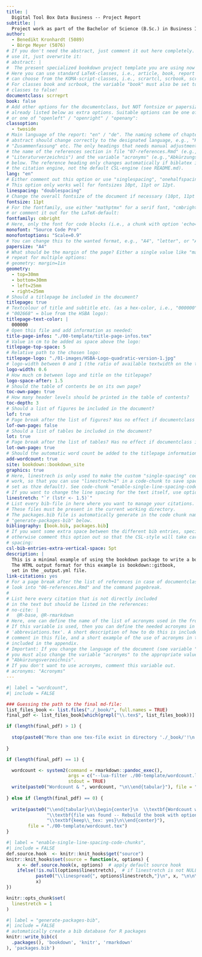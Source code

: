 ```yaml
--- 
title: |
  Digital Tool Box Data Business -- Project Report
subtitle: | 
  Project work as part of the Bachelor of Science (B.Sc.) in Business Informatics
author: 
  - Benedikt Kronhardt (5089)
  - Börge Meyer (5076)
# If you don't need the abstract, just comment it out here completely. If you want to 
# use it, just overwrite it:
# abstract: |
#  The present specialized bookdown project template you are using now is intended as the basis for a report or thesis at the Hamburg School of Business Administration (HSBA). Compared to the original project template coming with the bookdown package, it generates PDF output only, using a slightly customized LaTeX template based on the original Pandoc-template, which is adapted to the requirements of the HSBA for theses and reports. The main notable differences are an appropriate title page, an automatic word count function, a list of acronyms, an adapted page numbering, the use of the appropriate Chicago Manual of Style citation style (17th edition, CSL-based) and an additional chapter with a basic declaration of honor at the end. In addition, several additional folders are used to demonstrate a basic project structure, as well as a slightly modified file organization to show the use of other R packages in addition to the bookdown basics. The contents of the original bookdown template can be found in the following chapters, the additional code examples in the appendix. For more information about this template, please refer to the file 'README.md'.
# Here you can use standard LaTeX-classes, i.e., article, book, report or letter, or you
# can choose from the KOMA-script-classes, i.e., scrartcl, scrbook, scrreprt or scrlttr2.
# For classes book and scrbook, the variable "book" must also be set to true, for all other
# classes to false!
documentclass: scrreprt
book: false
# Add other options for the documentclass, but NOT fontsize or papersize, which are
# already listed below as extra options. Suitable options can be one of "oneside" / "twoside"
# or one of "openleft" / "openright" / "openany":
classoption: 
  - twoside
# Main language of the report: "en" / "de". The naming scheme of chapters or the 
# abstract should change correctly to the designated language, e.g., "Kapitel", 
# "Zusammenfassung" etc. The only headings that needs manual adjustment, are the 
# the name of the references section in file "07-references.Rmd" (e.g., 
# "Literaturverzeichnis") and the variable "acronyms" (e.g.,"Abkürzungsverzeichnis") 
# below. The reference heading only changes automatically if biblatex is used as
# the citation engine, not the default CSL-engine (see README.md).
lang: "en"
# Either comment out this option or use "singlespacing", "onehalfspacing" or "doublespacing".
# This option only works well for fontsizes 10pt, 11pt or 12pt.
linespacing: "doublespacing"
# Change the overall fontsize of the document if necessary (10pt, 11pt or 12pt):
fontsize: 11pt
# For the fontfamily, use either "mathptmx" for a serif font, "cmbright" for sans serif, 
# or comment it out for the LaTeX-default:
fontfamily: cmbright
# Here, only the font for code blocks (i.e., a chunk with option 'echo=TRUE') is set:
monofont: "Source Code Pro"
monofontoptions: "Scale=0.9"
# You can change this to the wanted format, e.g., "A4", "letter", or "A5":
papersize: "A4"
# What should be the margin of the page? Either a single value like "margin=1in" or 
# repeat for multiple options:
# geometry: margin=1in
geometry:
  - top=30mm
  - bottom=30mm
  - left=25mm
  - right=25mm
# Should a titlepage be included in the document?
titlepage: true
# Textcolour of title and subtitle etc. (as a hex-color, i.e., "000000" = black,
# "002668" = blue from the HSBA logo):
titlepage-text-color: |
  000000
# Open this file and add information as needed:
title-page-infos: "./00-template/title-page-infos.tex"
# Value in cm to be added as space above the logo:
titlepage-top-space: 5
# Relative path to the chosen logo:
titlepage-logo: "./01-images/HSBA-Logo-quadratic-version-1.jpg"
# logo-width between 0 and 1 (the ratio of available textwidth on the titlepage):
logo-width: 0.6
# How much cm between logo and title on the titlepage?
logo-space-after: 1.5
# Should the table of contents be on its own page?
toc-own-page: true
# How many header levels should be printed in the table of contents?
toc-depth: 3
# Should a list of figures be included in the document?
lof: true
# Page break after the list of figures? Has no effect if documentclass is "book" and book is set to true:
lof-own-page: false
# Should a list of tables be included in the document?
lot: true
# Page break after the list of tables? Has no effect if documentclass is "book" and book is set to true:
lot-own-page: true
# Should the automatic word count be added to the titlepage information?
add-wordcount: true
site: bookdown::bookdown_site
graphics: true
# Here, linestrech is only used to make the custom "single-spacing" code-chunk option
# work, so that you can use "linestrech=1" in a code-chunk to save space (which is also
# set as thze default). See code-chunk "enable-single-line-spacing-code-chunks" below.
# If you want to change the line spacing for the text itself, use option "linespacing" above!
linestretch: "`r (lstr <- 1.5)`" 
# List every bib-file in here where you want to manage your citations. 
# These files must be present in the current working directory.
# The packages.bib file is automatically generate in the code chunk named
# "generate-packages-bib" below.
bibliography: [book.bib, packages.bib]
# If you want some extra space between the different bib entries, specify it here,
# otherwise comment this option out so that the CSL-style will take care of the
# spacing:
csl-bib-entries-extra-vertical-space: 5pt
description: |
  This is a minimal example of using the bookdown package to write a book.
  The HTML output format for this example is bookdown::gitbook,
  set in the _output.yml file.
link-citations: yes
# For a page break after the list of references in case of documentclass "article"
# look into "06-references.Rmd" and the command pagebreak.
#
# List here every citation that is not directly included 
# in the text but should be listed in the references:
# no-cite: |
#   @R-base, @R-rmarkdown
# Here, one can define the name of the list of acronyms used in the frontmatter. 
# If this variable is used, then you can define the needed acronyms in the file 
# 'abbreviations.tex'. A short description of how to do this is included in the 
# comment in this file, and a short example of the use of acronyms in the text is
# included in the appendix.
# Important: If you change the language of the document (see variable "lang" above),
# you must also change the variable "acronyms" to the appropriate value, e.g.,
# "Abkürzungsverzeichnis".
# If you don't want to use acronyms, comment this variable out.
# acronyms: "Acronyms"
---
```



```r
#| label = "wordcount",
#| include = FALSE

### Guessing the path to the final md-file:
list_files_book <- list.files("./_book/", full.names = TRUE)
final_pdf <- list_files_book[which(grepl("\\.tex$", list_files_book))]

if (length(final_pdf) > 1) {
  
  stop(paste0("More than one tex-file exist in directory './_book/'!\n Cannot guess which one to use for the wordcount!\nUse option 'Clean All' from the build pane, then rebuild the book!"))
  
}

if (length(final_pdf) == 1) {

  wordcount <- system2(command = rmarkdown::pandoc_exec(), 
                       args = c("--lua-filter ./00-template/wordcount.lua ", final_pdf), 
                       stdout = TRUE)
  write(paste0("Wordcount & ", wordcount, "\n\\end{tabular}"), file = "./00-template/wordcount.tex")
  
} else if (length(final_pdf) == 0) {
  
  write(paste0("\\end{tabular}\n\\begin{center}\n  \\textbf{Wordcount was not possible because no tex source}\\\\\n",
               "\\textbf{file was found -- Rebuild the book with option}\\\\\n",
               "\\textbf{keep\\_tex: yes}\n\\end{center}"), 
        file = "./00-template/wordcount.tex")
}

```


```r
#| label = "enable-single-line-spacing-code-chunks",
#| include = FALSE
def.source.hook  <- knitr::knit_hooks$get("source")
knitr::knit_hooks$set(source = function(x, options) {
    x <- def.source.hook(x, options)  # apply default source hook
    ifelse(!is.null(options$linestretch),  # if linestretch is not NULL, apply linestretch
           paste0("\\linespread{", options$linestretch,"}\n", x, "\n\n\\linespread{1}"),  # reset linestretch after the chunk!
           x)
})

knitr::opts_chunk$set(
  linestretch = 1
)

```


```r
#| label = "generate-packages-bib",
#| include = FALSE
# automatically create a bib database for R packages
knitr::write_bib(c(
  .packages(), 'bookdown', 'knitr', 'rmarkdown'
), 'packages.bib')
```
